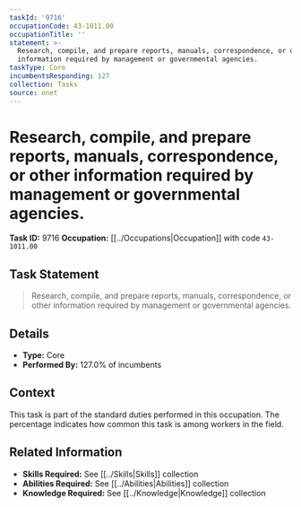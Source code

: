 ```yaml
---
taskId: '9716'
occupationCode: 43-1011.00
occupationTitle: ''
statement: >-
  Research, compile, and prepare reports, manuals, correspondence, or other
  information required by management or governmental agencies.
taskType: Core
incumbentsResponding: 127
collection: Tasks
source: onet
---
```

# Research, compile, and prepare reports, manuals, correspondence, or other information required by management or governmental agencies.

**Task ID:** 9716
**Occupation:** [[../Occupations|Occupation]] with code `43-1011.00`

## Task Statement

> Research, compile, and prepare reports, manuals, correspondence, or other information required by management or governmental agencies.

## Details

- **Type:** Core
- **Performed By:** 127.0% of incumbents

## Context

This task is part of the standard duties performed in this occupation. The percentage indicates how common this task is among workers in the field.

## Related Information

- **Skills Required:** See [[../Skills|Skills]] collection
- **Abilities Required:** See [[../Abilities|Abilities]] collection
- **Knowledge Required:** See [[../Knowledge|Knowledge]] collection
